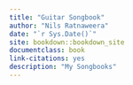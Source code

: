 ```yaml
--- 
title: "Guitar Songbook"
author: "Nils Ratnaweera"
date: "`r Sys.Date()`"
site: bookdown::bookdown_site
documentclass: book
link-citations: yes
description: "My Songbooks"
---
```


<!-- # Allgemein -->

<!-- Hier ein kleiner Einführungstext -->